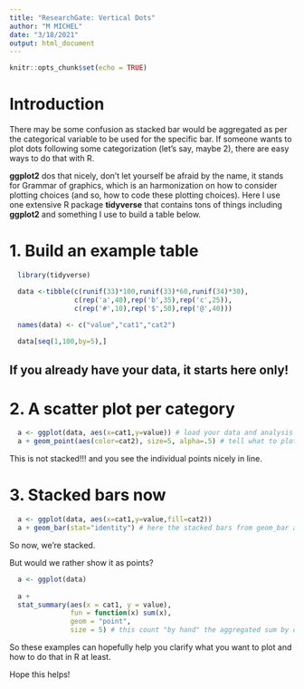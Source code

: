 ---
title: "ResearchGate: Vertical Dots"
author: "M MICHEL"
date: "3/18/2021"
output: html_document
---

```{r setup, include=FALSE}
knitr::opts_chunk$set(echo = TRUE)
```


# Introduction

There may be some confusion as stacked bar would be aggregated as per the categorical variable to be used for the specific bar. If someone wants to plot dots following some categorization (let's say, maybe 2), there are easy ways to do that with R. 

**ggplot2** dos that nicely, don't let yourself be afraid by the name, it stands for Grammar of graphics, which is an harmonization on how to consider plotting choices (and so, how to code these plotting choices). Here I use one extensive R package **tidyverse** that contains tons of things including **ggplot2** and something I use to build a table below.


# 1. Build an example table


```{r table, warning=F}

  library(tidyverse)

  data <-tibble(c(runif(33)*100,runif(33)*60,runif(34)*30), 
                c(rep('a',40),rep('b',35),rep('c',25)),
                c(rep('#',10),rep('$',50),rep('@',40))) 

  names(data) <- c("value","cat1","cat2")
  
  data[seq(1,100,by=5),]

```

## **If you already have your data, it starts here only!**


# 2. A scatter plot per category


```{r plot}

  a <- ggplot(data, aes(x=cat1,y=value)) # load your data and analysis dimensions
  a + geom_point(aes(color=cat2), size=5, alpha=.5) # tell what to plot

```

This is not stacked!!! and you see the individual points nicely in line.




# 3. Stacked bars now

```{r stacked}

  a <- ggplot(data, aes(x=cat1,y=value,fill=cat2))
  a + geom_bar(stat="identity") # here the stacked bars from geom_bar are already an aggregation, it won't plot individual values!!!

```


So now, we're stacked.

But would we rather show it as points?

```{r stacked2}

  a <- ggplot(data)
  
  a + 
  stat_summary(aes(x = cat1, y = value), 
               fun = function(x) sum(x), 
               geom = "point",
               size = 5) # this count "by hand" the aggregated sum by categories, still no  individual values!!!

```


So these examples can hopefully help you clarify what you want to plot and how to do that in R at least.

Hope this helps!

